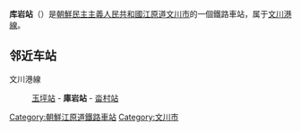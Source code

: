 {{朝鮮半島車站資訊
|公司色 = red
|文字色 = 
|站名 = 库岩站
|圖片 = 
|pxl = 
|圖片說明 =
|前一站 = [[玉坪站|玉坪]]
|前一站距離 = 7.4
|後一站距離 = 7.4
|後一站 = [[畓村站|畓村]]
|所屬路線 = [[文川港線|文川港線]]
|距離 = 7.4
|起點站 = [[玉坪站|玉坪]]
|諺文 = 고암역
|朝鮮漢字 = 庫岩驛
|文觀部式 = 
|馬-賴式 = Koam-yŏk
|副站名 = 
|車站編號 = 
|停站路線數 = 
|所屬公司 = [[朝鮮民主主義人民共和國鐵道省|朝鮮民主主義人民共和國鐵道省]]
|所在地 =[[江原道_(朝鲜)|江原道]][[文川市|文川市]]
|車站構造 = 地面车站
|月台配置 = 
|啟用年月日 =
|廢站年月日 = 
|上下車人次 = 
|統計年度 = 
|轉車 = 
|備註 = 
|全寬備註 = 
}}

'''库岩站'''（{{lang-ko|고암역}}）是[[朝鮮民主主義人民共和國|朝鮮民主主義人民共和國]][[江原道_(朝鲜)|江原道]][[文川市|文川市]]的一個鐵路車站，属于[[文川港線|文川港線]]。

==邻近车站==
文川港線
:[[玉坪站|玉坪站]] - '''庫岩站''' - [[畓村站|畓村站]]

{{朝鲜铁路小作品}}

{{文川港線}}

[[Category:朝鮮江原道鐵路車站|Category:朝鮮江原道鐵路車站]]
[[Category:文川市|Category:文川市]]